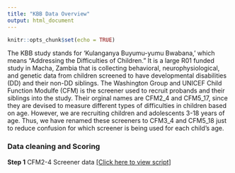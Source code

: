 ```yaml
---
title: "KBB Data Overview"
output: html_document
---
```


```r
knitr::opts_chunk$set(echo = TRUE)
```

The KBB study stands for 'Kulanganya Buyumu-yumu Bwabana,' which means “Addressing the Difficulties of Children.” It is a large R01 funded study in Macha, Zambia that is collecting behavioral, neurophysiological, and genetic data from children screened to have developmental disabilities (DD) and their non-DD siblings. The Washington Group and UNICEF Child Function Modulfe (CFM) is the screener used to recruit probands and their siblings into the study. Their orginal names are CFM2_4 and CFM5_17, since they are devised to measure different types of difficulties in children based on age. However, we are recruiting children and adolescents 3-18 years of age. Thus, we have renamed these screeners to CFM3_4 and CFM5_18 just to reduce confusion for which screener is being used for each child's age.


### Data cleaning and Scoring

**Step 1** CFM2-4 Screener data [[Click here to view script]](https://leoledesma237.github.io/LeoWebsite/KBB.Scripts/CFM2_4.Scoring.html)




